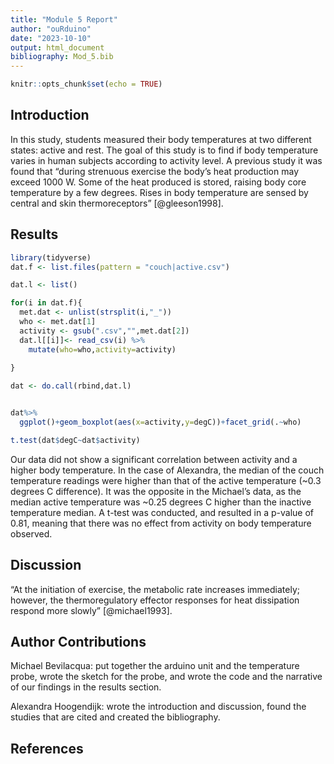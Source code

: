 ```yaml
---
title: "Module 5 Report"
author: "ouRduino"
date: "2023-10-10"
output: html_document
bibliography: Mod_5.bib
---
```


```r
knitr::opts_chunk$set(echo = TRUE)
```
## Introduction
In this study, students measured their body temperatures at two different states: active and rest. The goal of this study is to find if body temperature varies in human subjects according to activity level. A previous study it was found that "during strenuous exercise the body's heat production may exceed 1000 W. Some of the heat produced is stored, raising body core temperature by a few degrees. Rises in body temperature are sensed by central and skin thermoreceptors" [@gleeson1998]. 


## Results


```r
library(tidyverse)
dat.f <- list.files(pattern = "couch|active.csv") 

dat.l <- list() 

for(i in dat.f){
  met.dat <- unlist(strsplit(i,"_")) 
  who <- met.dat[1] 
  activity <- gsub(".csv","",met.dat[2]) 
  dat.l[[i]]<- read_csv(i) %>%
    mutate(who=who,activity=activity)
  
}

dat <- do.call(rbind,dat.l) 


dat%>%
  ggplot()+geom_boxplot(aes(x=activity,y=degC))+facet_grid(.~who) 

t.test(dat$degC~dat$activity)
```

Our data did not show a significant correlation between activity and a higher body temperature. In the case of Alexandra, the median of the couch temperature readings were higher than that of the active temperature (~0.3 degrees C difference). It was the opposite in the Michael's data, as the median active temperature was ~0.25 degrees C higher than the inactive temperature median. A t-test was conducted, and resulted in a p-value of 0.81, meaning that there was no effect from activity on body temperature observed. 

## Discussion

"At the initiation of exercise, the metabolic rate increases immediately; however, the thermoregulatory effector responses for heat dissipation respond more slowly" [@michael1993]. 

## Author Contributions
Michael Bevilacqua: put together the arduino unit and the temperature probe, wrote the sketch for the probe, and wrote the code and the narrative of our findings in the results section. 

Alexandra Hoogendijk: wrote the introduction and discussion,  found the studies that are cited and created the bibliography. 

## References


